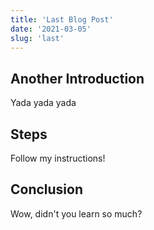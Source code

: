 ```yaml
---
title: 'Last Blog Post'
date: '2021-03-05'
slug: 'last'
---
```


## Another Introduction

Yada yada yada

## Steps

Follow my instructions!

## Conclusion

Wow, didn't you learn so much?
